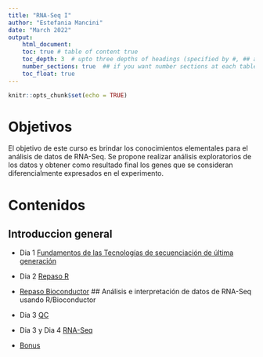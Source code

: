 ```yaml
---
title: "RNA-Seq I"
author: "Estefania Mancini"
date: "March 2022"
output:
    html_document:
    toc: true # table of content true
    toc_depth: 3  # upto three depths of headings (specified by #, ## and ###)
    number_sections: true  ## if you want number sections at each table header
    toc_float: true
---
```


```r
knitr::opts_chunk$set(echo = TRUE)
```

# Objetivos
El objetivo de este curso es brindar los conocimientos elementales para el análisis de datos de RNA-Seq.  Se propone realizar análisis exploratorios de los datos y obtener como resultado final los genes que se consideran diferencialmente expresados en el experimento. 

# Contenidos

## Introduccion general

* Dia 1 [Fundamentos de las Tecnologías de secuenciación de última generación](dia1.html)

* Dia 2 [Repaso R](dia2.html) 

* [Repaso Bioconductor](dia2_Bioc.html) 
## Análisis e interpretación de datos de RNA-Seq usando R/Bioconductor 

* Dia 3 [QC](dia3.html)

* Dia 3 y Dia 4 [RNA-Seq](dia4.html)

* [Bonus](dia4_bonus.html)
